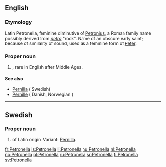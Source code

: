 ==English==

===Etymology===
Latin Petronella, feminine diminutive of [[Petronius]], a Roman family name possibly derived from ''[[petra]]'' "rock". Name of an obscure early saint; because of similarity of sound, used as a feminine form of [[Peter]].

===Proper noun===
{{en-proper noun}}

# {{given name|female|from=Latin}}, rare in English after Middle Ages.

====See also====
* [[Pernilla]] ( Swedish)
* [[Pernille]] ( Danish, Norwegian )

----

==Swedish==

===Proper noun===
{{head|sv|proper noun}}

# {{given name|female|lang=sv}} of Latin origin. Variant: [[Pernilla]].

[[fr:Petronella]]
[[is:Petronella]]
[[li:Petronella]]
[[hu:Petronella]]
[[nl:Petronella]]
[[no:Petronella]]
[[pl:Petronella]]
[[ru:Petronella]]
[[sr:Petronella]]
[[fi:Petronella]]
[[sv:Petronella]]
